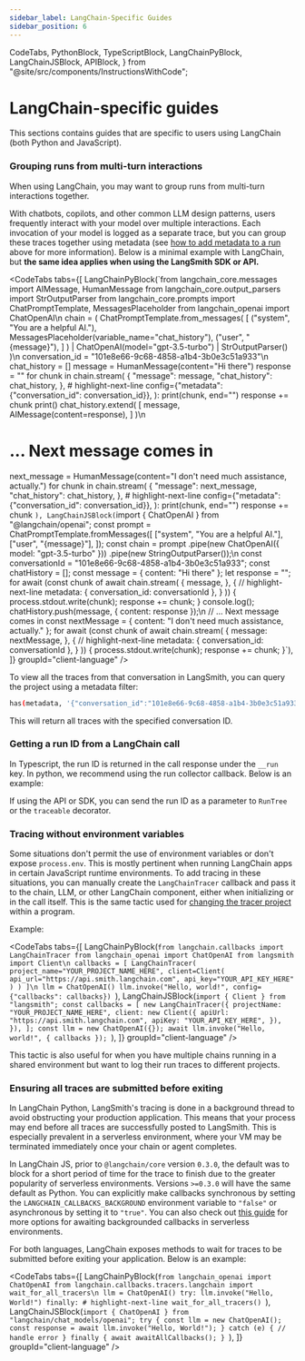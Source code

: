 ```yaml
---
sidebar_label: LangChain-Specific Guides
sidebar_position: 6
---
```


  CodeTabs,
  PythonBlock,
  TypeScriptBlock,
  LangChainPyBlock,
  LangChainJSBlock,
  APIBlock,
} from "@site/src/components/InstructionsWithCode";


# LangChain-specific guides

This sections contains guides that are specific to users using LangChain (both Python and JavaScript).

### Grouping runs from multi-turn interactions

When using LangChain, you may want to group runs from multi-turn interactions together.

With chatbots, copilots, and other common LLM design patterns, users frequently interact with your model over multiple interactions. Each invocation of your model is logged as a separate trace, but you can group these traces together using metadata (see [how to add metadata to a run](#how-do-i-add-metadata-or-tags-to-a-run) above for more information).
Below is a minimal example with LangChain, but **the same idea applies when using the LangSmith SDK or API.**

<CodeTabs
  tabs={[
    LangChainPyBlock(`from langchain_core.messages import AIMessage, HumanMessage
from langchain_core.output_parsers import StrOutputParser
from langchain_core.prompts import ChatPromptTemplate, MessagesPlaceholder
from langchain_openai import ChatOpenAI\n
chain = (
    ChatPromptTemplate.from_messages(
        [
            ("system", "You are a helpful AI."),
            MessagesPlaceholder(variable_name="chat_history"),
            ("user", "{message}"),
        ]
    )
    | ChatOpenAI(model="gpt-3.5-turbo")
    | StrOutputParser()
)\n
conversation_id = "101e8e66-9c68-4858-a1b4-3b0e3c51a933"\n
chat_history = []
message = HumanMessage(content="Hi there")
response = ""
for chunk in chain.stream(
    {
        "message": message,
        "chat_history": chat_history,
    },
    # highlight-next-line
    config={"metadata": {"conversation_id": conversation_id}},
):
    print(chunk, end="")
    response += chunk
print()
chat_history.extend(
    [
        message,
        AIMessage(content=response),
    ]
)\n
# ... Next message comes in
next_message = HumanMessage(content="I don't need much assistance, actually.")
for chunk in chain.stream(
    {
        "message": next_message,
        "chat_history": chat_history,
    },
    # highlight-next-line
    config={"metadata": {"conversation_id": conversation_id}},
):
    print(chunk, end="")
    response += chunk
`),
    LangChainJSBlock(`import { ChatOpenAI } from "@langchain/openai";
const prompt = ChatPromptTemplate.fromMessages([
  ["system", "You are a helpful AI."],
  ["user", "{message}"],
]);
const chain = prompt
  .pipe(new ChatOpenAI({ model: "gpt-3.5-turbo" }))
  .pipe(new StringOutputParser());\n
const conversationId = "101e8e66-9c68-4858-a1b4-3b0e3c51a933";
const chatHistory = [];
const message = { content: "Hi there" };
let response = "";
for await (const chunk of await chain.stream(
  {
    message,
  },
  {
    // highlight-next-line
    metadata: { conversation_id: conversationId },
  }
)) {
  process.stdout.write(chunk);
  response += chunk;
}
console.log();
chatHistory.push(message, { content: response });\n
// ... Next message comes in
const nextMessage = { content: "I don't need much assistance, actually." };
for await (const chunk of await chain.stream(
  {
    message: nextMessage,
  },
  {
    // highlight-next-line
    metadata: { conversation_id: conversationId },
  }
)) {
  process.stdout.write(chunk);
  response += chunk;
}`),
  ]}
  groupId="client-language"
/>

To view all the traces from that conversation in LangSmith, you can query the project using a metadata filter:

```bash
has(metadata, '{"conversation_id":"101e8e66-9c68-4858-a1b4-3b0e3c51a933"}')
```

This will return all traces with the specified conversation ID.

### Getting a run ID from a LangChain call

In Typescript, the run ID is returned in the call response under the `__run` key. In python, we recommend using the run collector callback.
Below is an example:

<AccessRunIdBlock />

If using the API or SDK, you can send the run ID as a parameter to `RunTree` or the `traceable` decorator.

### Tracing without environment variables

Some situations don't permit the use of environment variables or don't expose `process.env`. This is mostly pertinent when running LangChain apps in certain JavaScript runtime environments. To add tracing in these situations, you can manually create the `LangChainTracer` callback and pass it to the chain, LLM, or other LangChain component, either when initializing or in the call itself. This is the same tactic used for [changing the tracer project](#how-do-i-change-the-tracer-project) within a program.

Example:

<CodeTabs
  tabs={[
    LangChainPyBlock(`from langchain.callbacks import LangChainTracer
from langchain_openai import ChatOpenAI
from langsmith import Client\n
callbacks = [
  LangChainTracer(
    project_name="YOUR_PROJECT_NAME_HERE",
    client=Client(
      api_url="https://api.smith.langchain.com",
      api_key="YOUR_API_KEY_HERE"
    )
  )
]\n
llm = ChatOpenAI()
llm.invoke("Hello, world!", config={"callbacks": callbacks})
`),
    LangChainJSBlock(`import { Client } from "langsmith";
const callbacks = [
  new LangChainTracer({
    projectName: "YOUR_PROJECT_NAME_HERE",
    client: new Client({
      apiUrl: "https://api.smith.langchain.com",
      apiKey: "YOUR_API_KEY_HERE",
    }),
  }),
];
const llm = new ChatOpenAI({});
await llm.invoke("Hello, world!", { callbacks });
`),
  ]}
  groupId="client-language"
/>

This tactic is also useful for when you have multiple chains running in a shared environment but want to log their run traces to different projects.

### Ensuring all traces are submitted before exiting

In LangChain Python, LangSmith's tracing is done in a background thread to avoid obstructing your production application. This means that your process may end before all traces are successfully posted to LangSmith. This is especially prevalent in a serverless environment, where your VM may be terminated immediately once your chain or agent completes.

In LangChain JS, prior to `@langchain/core` version `0.3.0`, the default was to block for a short period of time for the trace to finish due to the greater popularity of serverless environments. Versions `>=0.3.0` will have the same default as Python.
You can explicitly make callbacks synchronous by setting the `LANGCHAIN_CALLBACKS_BACKGROUND` environment variable to `"false"` or asynchronous by setting it to `"true"`. You can also check out [this guide](https://js.langchain.com/docs/how_to/callbacks_serverless) for more options for awaiting backgrounded callbacks in serverless environments.

For both languages, LangChain exposes methods to wait for traces to be submitted before exiting your application.
Below is an example:

<CodeTabs
  tabs={[
    LangChainPyBlock(`from langchain_openai import ChatOpenAI
from langchain.callbacks.tracers.langchain import wait_for_all_tracers\n
llm = ChatOpenAI()
try:
    llm.invoke("Hello, World!")
finally:
    # highlight-next-line
    wait_for_all_tracers()
`),
    LangChainJSBlock(`import { ChatOpenAI } from "langchain/chat_models/openai";
try {
  const llm = new ChatOpenAI();
  const response = await llm.invoke("Hello, World!");
} catch (e) {
  // handle error
} finally {
  await awaitAllCallbacks();
}
`),
  ]}
  groupId="client-language"
/>
